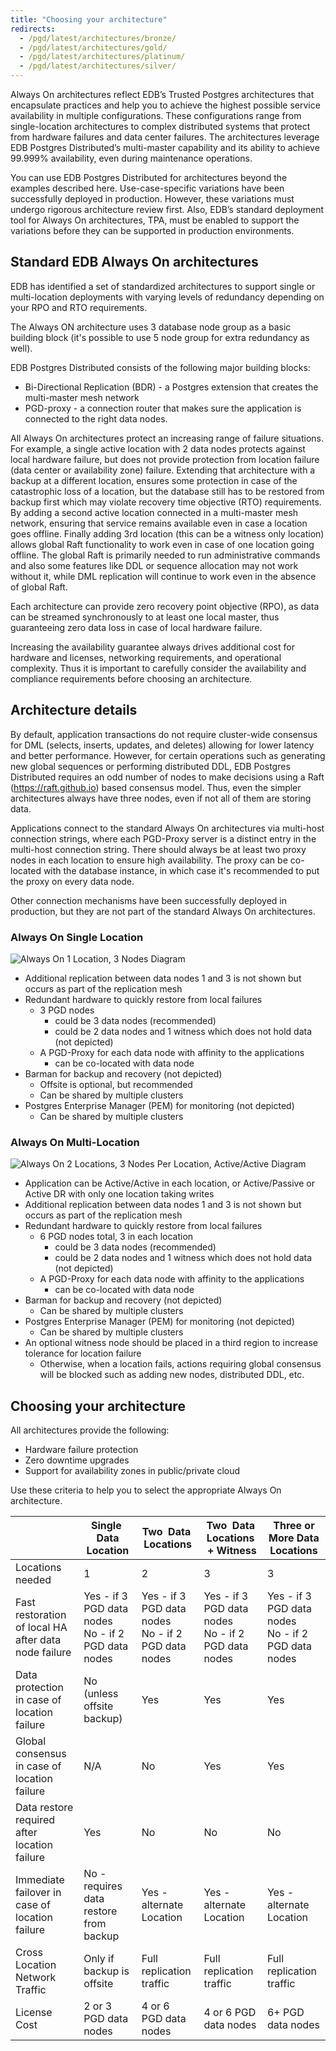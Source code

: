 ```yaml
---
title: "Choosing your architecture"
redirects:
  - /pgd/latest/architectures/bronze/
  - /pgd/latest/architectures/gold/
  - /pgd/latest/architectures/platinum/
  - /pgd/latest/architectures/silver/
---
```


Always On architectures reflect EDB’s Trusted Postgres architectures that
encapsulate practices and help you to achieve the highest possible service
availability in multiple configurations. These configurations range from
single-location architectures to complex distributed systems that protect from
hardware failures and data center failures. The architectures leverage EDB
Postgres Distributed’s multi-master capability and its ability to achieve
99.999% availability, even during maintenance operations.

You can use EDB Postgres Distributed for architectures beyond the examples
described here. Use-case-specific variations have been successfully deployed in
production. However, these variations must undergo rigorous architecture review
first. Also, EDB’s standard deployment tool for Always On architectures, TPA,
must be enabled to support the variations before they can be supported in
production environments.

## Standard EDB Always On architectures

EDB has identified a set of standardized architectures to support single or
multi-location deployments with varying levels of redundancy depending on your
RPO and RTO requirements.

The Always ON architecture uses 3 database node group as a basic building block
(it's possible to use 5 node group for extra redundancy as well).

EDB Postgres Distributed consists of the following major building blocks:

- Bi-Directional Replication (BDR) - a Postgres extension that creates the
  multi-master mesh network
- PGD-proxy - a connection router that makes sure the application is connected
  to the right data nodes.

All Always On architectures protect an increasing range of failure situations.
For example, a single active location with 2 data nodes protects against local
hardware failure, but does not provide protection from location failure (data
center or availability zone) failure. Extending that architecture with a backup
at a different location, ensures some protection in case of the catastrophic
loss of a location, but the database still has to be restored from backup first
which may violate recovery time objective (RTO) requirements. By adding a second
active location connected in a multi-master mesh network, ensuring that service
remains available even in case a location goes offline. Finally adding 3rd
location (this can be a witness only location) allows global Raft functionality
to work even in case of one location going offline. The global Raft is primarily
needed to run administrative commands and also some features like DDL or
sequence allocation may not work without it, while DML replication will
continue to work even in the absence of global Raft.

Each architecture can provide zero recovery point objective (RPO), as data can
be streamed synchronously to at least one local master, thus guaranteeing zero
data loss in case of local hardware failure.

Increasing the availability guarantee always drives additional cost for hardware
and licenses, networking requirements, and operational complexity. Thus it is
important to carefully consider the availability and compliance requirements
before choosing an architecture.


## Architecture details

By default, application transactions do not require cluster-wide consensus for
DML (selects, inserts, updates, and deletes) allowing for lower latency and
better performance. However, for certain operations such as generating new
global sequences or performing distributed DDL, EDB Postgres Distributed
requires an odd number of nodes to make decisions using a Raft
(<https://raft.github.io>) based consensus model. Thus, even the simpler
architectures always have three nodes, even if not all of them are storing data.

Applications connect to the standard Always On architectures via multi-host
connection strings, where each PGD-Proxy server is a distinct entry in the
multi-host connection string. There should always be at least two proxy nodes in
each location to ensure high availability. The proxy can be co-located with the
database instance, in which case it's recommended to put the proxy on every data
node.

Other connection mechanisms have been successfully deployed in production, but
they are not part of the standard Always On architectures.

### Always On Single Location

![Always On 1 Location, 3 Nodes Diagram](images/always-on-1x3-updated.png)

* Additional replication between data nodes 1 and 3 is not shown but occurs as part of the replication mesh
* Redundant hardware to quickly restore from local failures
    * 3 PGD nodes
        * could be 3 data nodes (recommended) 
        * could be 2 data nodes and 1 witness which does not hold data (not depicted)
    * A PGD-Proxy for  each data node with affinity to the applications
        * can be co-located with data node
* Barman for backup and recovery (not depicted)
    * Offsite is optional, but recommended
    * Can be shared by multiple clusters
* Postgres Enterprise Manager (PEM)  for monitoring (not depicted)
    * Can be shared by multiple clusters

### Always On Multi-Location

![Always On 2 Locations, 3 Nodes Per Location, Active/Active Diagram](images/always-on-2x3-aa-updated.png)

* Application can be Active/Active in each location, or Active/Passive or Active DR with only one location taking writes
* Additional replication between data nodes 1 and 3 is not shown but occurs as part of the replication mesh
* Redundant hardware to quickly restore from local failures
    * 6 PGD nodes total, 3 in each location
        * could be 3 data nodes (recommended)
        * could be 2 data nodes and 1 witness which does not hold data (not depicted)
    * A PGD-Proxy for  each data node with affinity to the applications
        * can be co-located with data node
* Barman  for backup and recovery (not depicted)
    * Can be shared by multiple clusters
* Postgres Enterprise Manager (PEM)  for monitoring (not depicted)
    * Can be shared by multiple clusters
* An optional witness node should be placed in a third region to increase tolerance for location failure
    * Otherwise, when a location fails, actions requiring global consensus will be blocked such as adding new nodes, distributed DDL, etc.

## Choosing your architecture

All architectures provide the following:
* Hardware failure protection
* Zero downtime upgrades
* Support for availability zones in public/private cloud

Use these criteria to help you to select the appropriate Always On architecture.

|                                                      | Single  Data Location                                    | Two  Data  Locations                                     | Two  Data Locations  + Witness                           | Three or More Data Locations                             |
|------------------------------------------------------|----------------------------------------------------------|----------------------------------------------------------|----------------------------------------------------------|----------------------------------------------------------|
| Locations needed                                     | 1                                                        | 2                                                        | 3                                                        | 3                                                        |
| Fast restoration of local HA after data node failure | Yes - if 3 PGD data nodes <br/> No - if 2 PGD data nodes | Yes - if 3 PGD data nodes <br/> No - if 2 PGD data nodes | Yes - if 3 PGD data nodes <br/> No - if 2 PGD data nodes | Yes - if 3 PGD data nodes <br/> No - if 2 PGD data nodes |
| Data protection in case of  location failure         | No (unless offsite backup)                               | Yes                                                      | Yes                                                      | Yes                                                      |
| Global consensus in case of location failure         | N/A                                                      | No                                                       | Yes                                                      | Yes                                                      |
| Data restore required after location failure         | Yes                                                      | No                                                       | No                                                       | No                                                       |
| Immediate failover in case of location failure       | No - requires data restore from backup                   | Yes - alternate Location                                 | Yes - alternate Location                                 | Yes - alternate Location                                 |
| Cross Location Network Traffic                       | Only if backup is offsite                                | Full replication traffic                                 | Full replication traffic                                 | Full replication traffic                                 |
| License Cost                                         | 2 or 3 PGD data nodes                                    | 4 or 6  PGD data nodes                                   | 4 or 6 PGD data nodes                                    | 6+ PGD data nodes                                        |

